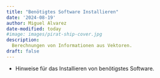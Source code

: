 ```yaml
---
title: "Benötigtes Software Installieren"
date: '2024-08-19'
author: Miguel Alvarez
date-modified: today
#image: images/pirat-ship-cover.jpg
description:
  Berechnungen von Informationen aus Vektoren.
draft: false
---
```


- Hinweise für das Installieren von benötigstes Software.

